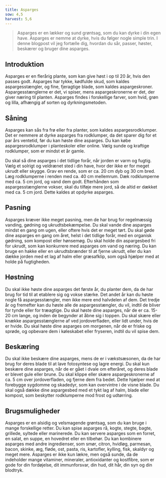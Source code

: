 ```yaml
---
title: Asparges
sow: 4,5
harvest: 5,6
---
```


> Asparges er en lækker og sund grøntsag, som du kan dyrke i din egen have. Asparges er nemme at dyrke, hvis du følger nogle simple trin. I denne blogpost vil jeg fortælle dig, hvordan du sår, passer, høster, beskærer og bruger dine asparges.

## Introduktion

Asparges er en flerårig plante, som kan give høst i op til 20 år, hvis den passes godt. Asparges har tykke, kødfulde skud, som kaldes aspargesstængler, og fine, fjeragtige blade, som kaldes aspargeskroner. Aspargesstænglerne er det, vi spiser, mens aspargeskronerne er det, der giver næring til planten. Asparges findes i forskellige farver, som hvid, grøn og lilla, afhængig af sorten og dyrkningsmetoden.

## Såning

Asparges kan sås fra frø eller fra planter, som kaldes aspargesrodklumper. Det er nemmere at dyrke asparges fra rodklumper, da det sparer dig for et par års ventetid, før du kan høste dine asparges. Du kan købe aspargesrodklumper i planteskoler eller online. Vælg sunde og kraftige rodklumper, som er mindst et år gamle.

Du skal så dine asparges i det tidlige forår, når jorden er varm og fugtig. Vælg et solrigt og veldrænet sted i din have, hvor der ikke er for meget ukrudt eller skygge. Grav en rende, som er ca. 20 cm dyb og 30 cm bred. Læg rodklumperne i renden med ca. 40 cm mellemrum. Dæk rodklumperne med ca. 5 cm jord, og vand dem godt. Efterhånden som aspargesstænglerne vokser, skal du tilføje mere jord, så de altid er dækket med ca. 5 cm jord. Dette kaldes at opdyrke asparges.

## Pasning

Asparges kræver ikke meget pasning, men de har brug for regelmæssig vanding, gødning og ukrudtsbekæmpelse. Du skal vande dine asparges mindst en gang om ugen, eller oftere hvis det er meget tørt. Du skal gøde dine asparges en gang om året, helst i det tidlige forår, med en organisk gødning, som kompost eller hønsemøg. Du skal holde din aspargesbed fri for ukrudt, som kan konkurrere med asparges om vand og næring. Du kan bruge en hakke eller en ukrudtsbrænder til at fjerne ukrudt, eller du kan dække jorden med et lag af halm eller græsafklip, som også hjælper med at holde på fugtigheden.

## Høstning

Du skal ikke høste dine asparges det første år, du planter dem, da de har brug for tid til at etablere sig og vokse stærke. Det andet år kan du høste nogle få aspargesstængler, men ikke mere end halvdelen af dem. Det tredje år og fremefter kan du høste alle de aspargesstængler, du vil, indtil de bliver for tynde eller for træagtige. Du skal høste dine asparges, når de er ca. 15-20 cm lange, og inden de begynder at åbne sig i toppen. Du skal skære eller knække aspargesstænglerne af ved jordoverfladen, eller lidt under, hvis de er hvide. Du skal høste dine asparges om morgenen, når de er friske og sprøde, og opbevare dem i køleskabet eller fryseren, indtil du vil spise dem.

## Beskæring

Du skal ikke beskære dine asparges, mens de er i vækstsæsonen, da de har brug for deres blade til at lave fotosyntese og lagre energi. Du skal kun beskære dine asparges, når de er gået i dvale om efteråret, og deres blade er blevet gule eller brune. Du skal klippe eller skære aspargeskronerne af ca. 5 cm over jordoverfladen, og fjerne dem fra bedet. Dette hjælper med at forebygge sygdomme og skadedyr, som kan overvintre i de visne blade. Du skal også dække dine aspargesbed med et tykt lag af halm, blade eller kompost, som beskytter rodklumperne mod frost og udtørring.

## Brugsmuligheder

Asparges er en alsidig og velsmagende grøntsag, som du kan bruge i mange forskellige retter. Du kan spise asparges rå, kogte, stegte, bagte, grillede, syltede eller marinerede. Du kan servere asparges som en forret, en salat, en suppe, en hovedret eller en tilbehør. Du kan kombinere asparges med andre ingredienser, som smør, citron, hvidløg, parmesan, bacon, skinke, æg, fløde, ost, pasta, ris, kartofler, kylling, fisk, skaldyr og meget mere. Asparges er ikke kun lækre, men også sunde, da de indeholder mange vitaminer, mineraler, antioxidanter og kostfibre, som er gode for din fordøjelse, dit immunforsvar, din hud, dit hår, din syn og din blodtryk.
